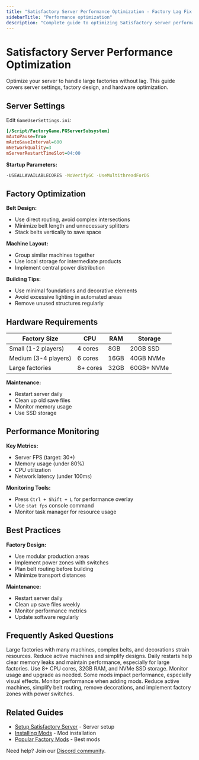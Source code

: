 ```yaml
---
title: "Satisfactory Server Performance Optimization - Factory Lag Fix & FPS Improvement"
sidebarTitle: "Performance optimization"
description: "Complete guide to optimizing Satisfactory server performance and reducing factory lag. Learn server settings, factory design tips, and hardware optimization for smooth gameplay."
---
```


# Satisfactory Server Performance Optimization

Optimize your server to handle large factories without lag. This guide covers server settings, factory design, and hardware optimization.

## Server Settings

Edit `GameUserSettings.ini`:

```ini
[/Script/FactoryGame.FGServerSubsystem]
mAutoPause=True
mAutoSaveInterval=600
mNetworkQuality=3
mServerRestartTimeSlot=04:00
```

**Startup Parameters:**
```bash
-USEALLAVAILABLECORES -NoVerifyGC -UseMultithreadForDS
```

## Factory Optimization

**Belt Design:**
- Use direct routing, avoid complex intersections
- Minimize belt length and unnecessary splitters
- Stack belts vertically to save space

**Machine Layout:**
- Group similar machines together
- Use local storage for intermediate products
- Implement central power distribution

**Building Tips:**
- Use minimal foundations and decorative elements
- Avoid excessive lighting in automated areas
- Remove unused structures regularly

## Hardware Requirements

| Factory Size | CPU | RAM | Storage |
|--------------|-----|-----|---------|
| Small (1-2 players) | 4 cores | 8GB | 20GB SSD |
| Medium (3-4 players) | 6 cores | 16GB | 40GB NVMe |
| Large factories | 8+ cores | 32GB | 60GB+ NVMe |

**Maintenance:**
- Restart server daily
- Clean up old save files
- Monitor memory usage
- Use SSD storage

## Performance Monitoring

**Key Metrics:**
- Server FPS (target: 30+)
- Memory usage (under 80%)
- CPU utilization
- Network latency (under 100ms)

**Monitoring Tools:**
- Press `Ctrl + Shift + L` for performance overlay
- Use `stat fps` console command
- Monitor task manager for resource usage

## Best Practices

**Factory Design:**
- Use modular production areas
- Implement power zones with switches
- Plan belt routing before building
- Minimize transport distances

**Maintenance:**
- Restart server daily
- Clean up save files weekly
- Monitor performance metrics
- Update software regularly

## Frequently Asked Questions

<AccordionGroup>

<Accordion title="Why does my factory cause server lag?">
Large factories with many machines, complex belts, and decorations strain resources. Reduce active machines and simplify designs.
</Accordion>

<Accordion title="How often should I restart my server?">
Daily restarts help clear memory leaks and maintain performance, especially for large factories.
</Accordion>

<Accordion title="What hardware do I need for large factories?">
Use 8+ CPU cores, 32GB RAM, and NVMe SSD storage. Monitor usage and upgrade as needed.
</Accordion>

<Accordion title="Do mods affect performance?">
Some mods impact performance, especially visual effects. Monitor performance when adding mods.
</Accordion>

<Accordion title="How do I fix low server FPS?">
Reduce active machines, simplify belt routing, remove decorations, and implement factory zones with power switches.
</Accordion>

</AccordionGroup>

## Related Guides

- [Setup Satisfactory Server](/games/satisfactory/setup-server) - Server setup
- [Installing Mods](/games/satisfactory/install-mods) - Mod installation
- [Popular Factory Mods](/games/satisfactory/popular-mods) - Best mods

Need help? Join our [Discord community](https://berrybyte.net/discord).